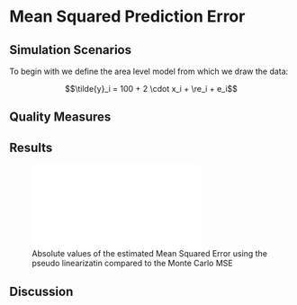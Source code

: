 # Mean Squared Prediction Error

## Simulation Scenarios

To begin with we define the area level model from which we draw the data:

  $$\tilde{y}_i = 100 + 2 \cdot x_i + \re_i + e_i$$

## Quality Measures

## Results

![Absolute values of the estimated Mean Squared Error using the pseudo linearizatin compared to the Monte Carlo MSE](figs/area_level_mse.pdf)

\input{tabs/mse_template.tex}


## Discussion

